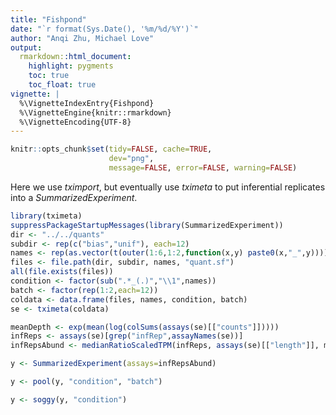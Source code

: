 ```yaml
---
title: "Fishpond"
date: "`r format(Sys.Date(), '%m/%d/%Y')`"
author: "Anqi Zhu, Michael Love"
output:
  rmarkdown::html_document:
    highlight: pygments
    toc: true
    toc_float: true
vignette: |
  %\VignetteIndexEntry{Fishpond}
  %\VignetteEngine{knitr::rmarkdown}
  %\VignetteEncoding{UTF-8}
---
```


<!-- run this document with library(rmarkdown); render("fishpond.Rmd") -->

```r
knitr::opts_chunk$set(tidy=FALSE, cache=TRUE,
                      dev="png",
                      message=FALSE, error=FALSE, warning=FALSE)
```

Here we use *tximport*, but eventually use *tximeta* to put
inferential replicates into a *SummarizedExperiment*.

```r
library(tximeta)
suppressPackageStartupMessages(library(SummarizedExperiment))
dir <- "../../quants"
subdir <- rep(c("bias","unif"), each=12)
names <- rep(as.vector(t(outer(1:6,1:2,function(x,y) paste0(x,"_",y)))),2)
files <- file.path(dir, subdir, names, "quant.sf")
all(file.exists(files))
condition <- factor(sub(".*_(.)","\\1",names))
batch <- factor(rep(1:2,each=12))
coldata <- data.frame(files, names, condition, batch)
se <- tximeta(coldata)
```

```r
meanDepth <- exp(mean(log(colSums(assays(se)[["counts"]]))))
infReps <- assays(se)[grep("infRep",assayNames(se))]
infRepsAbund <- medianRatioScaledTPM(infReps, assays(se)[["length"]], meanDepth)
```

```r
y <- SummarizedExperiment(assays=infRepsAbund)
```

```r
y <- pool(y, "condition", "batch")
```

```r
y <- soggy(y, "condition")
```
